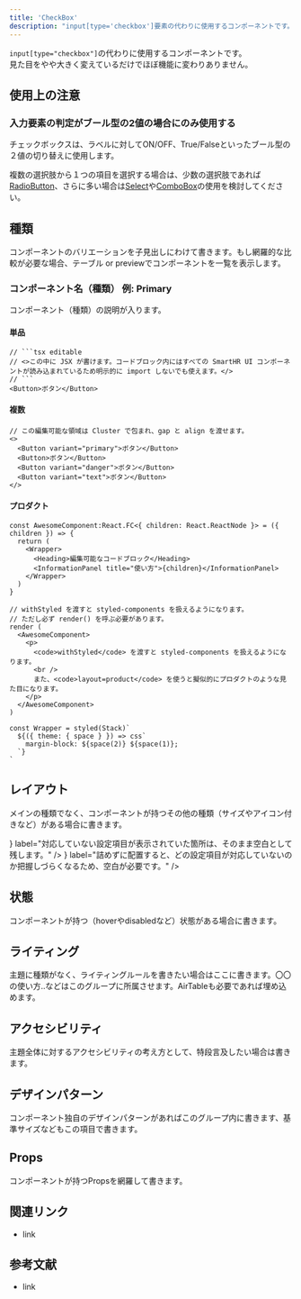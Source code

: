 ```yaml
---
title: 'CheckBox'
description: "input[type='checkbox']要素の代わりに使用するコンポーネントです。"
---
```


`input[type="checkbox"]`の代わりに使用するコンポーネントです。  
見た目をやや大きく変えているだけでほぼ機能に変わりありません。

<ComponentStory name="CheckBox" />

## 使用上の注意

### 入力要素の判定がブール型の2値の場合にのみ使用する
チェックボックスは、ラベルに対してON/OFF、True/Falseといったブール型の２値の切り替えに使用します。  

複数の選択肢から１つの項目を選択する場合は、少数の選択肢であれば[RadioButton](/products/components/radio-button/)、さらに多い場合は[Select](/products/components/select/)や[ComboBox](/products/components/combo-box/)の使用を検討してください。

## 種類

コンポーネントのバリエーションを子見出しにわけて書きます。もし網羅的な比較が必要な場合、テーブル or previewでコンポーネントを一覧を表示します。

### コンポーネント名（種類） 例: Primary

コンポーネント（種類）の説明が入ります。

#### 単品

```tsx editable codeBlock
// ```tsx editable
// <>この中に JSX が書けます。コードブロック内にはすべての SmartHR UI コンポーネントが読み込まれているため明示的に import しないでも使えます。</>
// ```
<Button>ボタン</Button>
```

#### 複数

```tsx editable codeBlock
// この編集可能な領域は Cluster で包まれ、gap と align を渡せます。
<>
  <Button variant="primary">ボタン</Button>
  <Button>ボタン</Button>
  <Button variant="danger">ボタン</Button>
  <Button variant="text">ボタン</Button>
</>
```

#### プロダクト

```tsx editable withStyled layout=product codeBlock
const AwesomeComponent:React.FC<{ children: React.ReactNode }> = ({ children }) => {
  return (
    <Wrapper>
      <Heading>編集可能なコードブロック</Heading>
      <InformationPanel title="使い方">{children}</InformationPanel>
    </Wrapper>
  )
}

// withStyled を渡すと styled-components を扱えるようになります。
// ただし必ず render() を呼ぶ必要があります。
render (
  <AwesomeComponent>
    <p>
      <code>withStyled</code> を渡すと styled-components を扱えるようになります。
      <br />
      また、<code>layout=product</code> を使うと擬似的にプロダクトのような見た目になります。
    </p>
  </AwesomeComponent>
)

const Wrapper = styled(Stack)`
  ${({ theme: { space } }) => css`
    margin-block: ${space(2)} ${space(1)};
  `}
`
```

## レイアウト

メインの種類でなく、コンポーネントが持つその他の種類（サイズやアイコン付きなど）がある場合に書きます。

<Cluster gap="XS">
    <DoAndDont
        type="do"
        img={<img src={imageUrl13Do} alt="スクリーンショット: 対応しない設定項目を空白として残すレイアウトのDo"/>}
        label="対応していない設定項目が表示されていた箇所は、そのまま空白として残します。"
    />
    <DoAndDont
        type="dont"
        img={<img src={imageUrl13Dont} alt="スクリーンショット: 対応しない設定項目を空白として残すレイアウトのDon't"/>}
        label="詰めずに配置すると、どの設定項目が対応していないのか把握しづらくなるため、空白が必要です。"
    />
</Cluster>

## 状態

コンポーネントが持つ（hoverやdisabledなど）状態がある場合に書きます。

## ライティング

主題に種類がなく、ライティングルールを書きたい場合はここに書きます。〇〇の使い方..などはこのグループに所属させます。AirTableも必要であれば埋め込めます。

## アクセシビリティ

主題全体に対するアクセシビリティの考え方として、特段言及したい場合は書きます。

## デザインパターン

コンポーネント独自のデザインパターンがあればこのグループ内に書きます、基準サイズなどもこの項目で書きます。

## Props

コンポーネントが持つPropsを網羅して書きます。

<ComponentPropsTable name="CheckBox" />

## 関連リンク

- link

## 参考文献

- link



